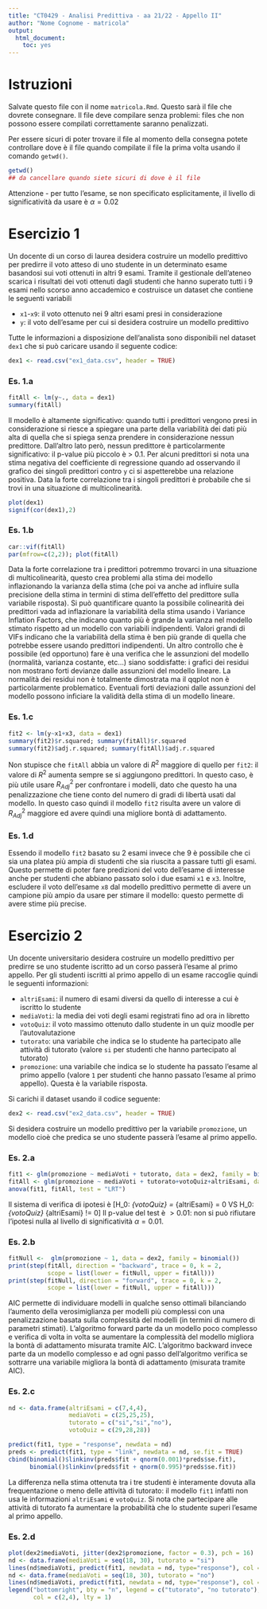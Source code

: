 ```yaml
---
title: "CT0429 - Analisi Predittiva - aa 21/22 - Appello II"
author: "Nome Cognome - matricola"
output: 
  html_document: 
    toc: yes
---
```


# Istruzioni

Salvate questo file con il nome `matricola.Rmd`. Questo sarà il file che dovrete consegnare. Il file deve compilare senza problemi: files che non possono essere compilati correttamente saranno penalizzati. 


Per essere sicuri di poter trovare il file al momento della consegna potete controllare dove è il file quando compilate il file la prima volta usando il comando `getwd()`. 

```r
getwd()
## da cancellare quando siete sicuri di dove è il file
```


Attenzione - per tutto l'esame, se non specificato esplicitamente, il livello di significatività da usare è $\alpha = 0.02$


# Esercizio 1

Un docente di un corso di laurea desidera costruire un modello predittivo per predirre il voto atteso di uno studente in un determinato esame basandosi sui voti ottenuti in altri 9 esami. Tramite il gestionale dell'ateneo scarica i risultati dei voti ottenuti dagli studenti che hanno superato tutti i 9 esami nello scorso anno accademico e costruisce un dataset che contiene le seguenti variabili

* `x1`-`x9`: il voto ottenuto nei 9 altri esami presi in considerazione
* `y`: il voto dell'esame per cui si desidera costruire un modello predittivo

Tutte le informazioni a disposizione dell'analista sono disponibili nel dataset `dex1` che si può caricare usando il seguente codice: 

```r
dex1 <- read.csv("ex1_data.csv", header = TRUE)
```


### Es. 1.a 


```r
fitAll <- lm(y~., data = dex1)
summary(fitAll)
```

Il modello è altamente significativo: quando tutti i predittori vengono presi in considerazione si riesce a spiegare una parte della variabilità dei dati più alta di quella che si spiega senza prendere in considerazione nessun predittore. Dall'altro lato però, nessun predittore è particolarmente significativo: il p-value più piccolo è > 0.1. Per alcuni predittori si nota una stima negativa del coefficiente di regressione quando ad osservando il grafico dei singoli predittori contro `y` ci si aspetterebbe una relazione positiva. Data la forte correlazione tra i singoli predittori è probabile che si trovi in una situazione di multicolinearità. 

```r
plot(dex1)
signif(cor(dex1),2)
```


### Es. 1.b 




```r
car::vif(fitAll)
par(mfrow=c(2,2)); plot(fitAll)
```


Data la forte correlazione tra i predittori potremmo trovarci in una situazione di multicolinearità, questo crea problemi alla stima dei modello inflazionando la varianza della stima (che poi va anche ad influire sulla precisione della stima in termini di stima dell'effetto del predittore sulla variabile risposta). Si può quantificare quanto la possibile colinearità dei predittori vada ad inflazionare la variabilità della stima usando i Variance Inflation Factors, che indicano quanto più è grande la varianza nel modello stimato rispetto ad un modello con variabili indipendenti. Valori grandi di VIFs indicano che la variabilità della stima è ben più grande di quella che potrebbe essere usando predittori indipendenti. 
Un altro controllo che è possibile (ed opportuno) fare è una verifica che le assunzioni del modello (normalità, varianza costante, etc...) siano soddisfatte: i grafici dei residui non mostrano forti devianze dalle assunzioni del modello lineare. La normalità dei residui non è totalmente dimostrata ma il qqplot non è particolarmente problematico. Eventuali forti deviazioni dalle assunzioni del modello possono inficiare la validità della stima di un modello lineare. 



### Es. 1.c



```r
fit2 <- lm(y~x1+x3, data = dex1)
summary(fit2)$r.squared; summary(fitAll)$r.squared
summary(fit2)$adj.r.squared; summary(fitAll)$adj.r.squared
```


Non stupisce che `fitAll` abbia un valore di $R^2$ maggiore di quello per `fit2`: il valore di $R^2$ aumenta sempre se si aggiungono predittori. In questo caso, è più utile usare $R_{Adj}^2$ per confrontare i modelli, dato che questo ha una penalizzazione che tiene conto del numero di gradi di libertà usati dal modello. In questo caso quindi il modello `fit2` risulta avere un valore di $R_{Adj}^2$ maggiore ed avere quindi una migliore bontà di adattamento. 


### Es. 1.d



Essendo il modello `fit2` basato su 2 esami invece che 9 è possibile che ci sia una platea più ampia di studenti che sia riuscita a passare tutti gli esami. Questo permette di poter fare predizioni del voto dell'esame di interesse anche per studenti che abbiano passato solo i due esami `x1` e `x3`. Inoltre, escludere il voto dell'esame `x8` dal modello predittivo permette di avere un campione più ampio da usare per stimare il modello: questo permette di avere stime più precise. 


# Esercizio 2

Un docente universitario desidera costruire un modello predittivo per predirre se uno studente iscritto ad un corso passerà l'esame al primo appello. Per gli studenti iscritti al primo appello di un esame raccoglie quindi le seguenti informazioni:


* `altriEsami`: il numero di esami diversi da quello di interesse a cui è iscritto lo studente 
* `mediaVoti`: la media dei voti degli esami registrati fino ad ora in libretto
* `votoQuiz`: il voto massimo ottenuto dallo studente in un quiz moodle per l'autovalutazione 
* `tutorato`: una variabile che indica se lo studente ha partecipato alle attività di tutorato (valore `si` per studenti che hanno partecipato al tutorato)  
* `promozione`: una variabile che indica se lo studente ha passato l'esame al primo appello (valore `1` per studenti che hanno passato l'esame al primo appello). Questa è la variabile risposta.  

Si carichi il dataset usando il codice seguente:  

```r
dex2 <- read.csv("ex2_data.csv", header = TRUE)
```

Si desidera costruire un modello predittivo per la variabile `promozione`, un modello cioè che predica se uno studente passerà l'esame al primo appello.  

### Es. 2.a 


```r
fit1 <- glm(promozione ~ mediaVoti + tutorato, data = dex2, family = binomial())
fitAll <- glm(promozione ~ mediaVoti + tutorato+votoQuiz+altriEsami, data = dex2, family = binomial())
anova(fit1, fitAll, test = "LRT")
```


Il sistema di verifica di ipotesi è 
\[H_0: \beta_{votoQuiz} = \beta_{altriEsami} = 0 \quad VS \quad  H_0: \beta_{votoQuiz} \text{or} \beta_{altriEsami} != 0\]
Il p-value del test è $>0.01$: non si può rifiutare l'ipotesi nulla al livello di significatività $\alpha = 0.01$. 


### Es. 2.b



```r
fitNull <-  glm(promozione ~ 1, data = dex2, family = binomial())
print(step(fitAll, direction = "backward", trace = 0, k = 2, 
           scope = list(lower = fitNull, upper = fitAll)))
print(step(fitNull, direction = "forward", trace = 0, k = 2, 
           scope = list(lower = fitNull, upper = fitAll)))
```

AIC permette di individuare modelli in qualche senso ottimali bilanciando l'aumento della verosimiglianza per modelli più complessi con una penalizzazione basata sulla complessità del modelli (in termini di numero di parametri stimati). L'algoritmo forward parte da un modello poco complesso e verifica di volta in volta se aumentare la complessità del modello migliora la bontà di adattamento misurata tramite AIC. L'algoritmo backward invece parte da un modello complesso e ad ogni passo dell'algoritmo verifica se sottrarre una variabile migliora la bontà di adattamento (misurata tramite AIC). 


### Es. 2.c 


```r
nd <- data.frame(altriEsami = c(7,4,4), 
                 mediaVoti = c(25,25,25), 
                 tutorato = c("si","si","no"), 
                 votoQuiz = c(29,28,28))
```



```r
predict(fit1, type = "response", newdata = nd)
preds <- predict(fit1, type = "link", newdata = nd, se.fit = TRUE)
cbind(binomial()$linkinv(preds$fit + qnorm(0.001)*preds$se.fit),
      binomial()$linkinv(preds$fit + qnorm(0.995)*preds$se.fit))
```

La differenza nella stima ottenuta tra i tre studenti è interamente dovuta alla frequentazione o meno delle attività di tutorato: il modello `fit1` infatti non usa le informazioni `altriEsami` e `votoQuiz`. Si nota che partecipare alle attività di tutorato fa aumentare la probabilità che lo studente superi l'esame al primo appello. 

### Es. 2.d


```r
plot(dex2$mediaVoti, jitter(dex2$promozione, factor = 0.3), pch = 16)
nd <- data.frame(mediaVoti = seq(18, 30), tutorato = "si")
lines(nd$mediaVoti, predict(fit1, newdata = nd, type="response"), col = 2)
nd <- data.frame(mediaVoti = seq(18, 30), tutorato = "no")
lines(nd$mediaVoti, predict(fit1, newdata = nd, type="response"), col = 4)
legend("bottomright", bty = "n", legend = c("tutorato", "no tutorato"), 
       col = c(2,4), lty = 1)
```

